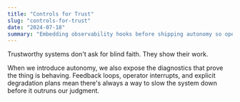 ```yaml
---
title: "Controls for Trust"
slug: "controls-for-trust"
date: "2024-07-18"
summary: "Embedding observability hooks before shipping autonomy so operators can see whether the system is keeping its promises."
---
```


Trustworthy systems don't ask for blind faith. They show their work.

When we introduce autonomy, we also expose the diagnostics that prove the thing is behaving. Feedback loops, operator interrupts, and explicit degradation plans mean there's always a way to slow the system down before it outruns our judgment.
